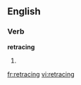 ==English==

===Verb===
'''retracing'''

#{{present participle of|retrace}}

{{anagrams:en/aceginrrt}}

[[fr:retracing]]
[[vi:retracing]]